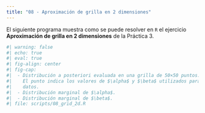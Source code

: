 ```yaml
---
title: "08 - Aproximación de grilla en 2 dimensiones"
---
```


El siguiente programa muestra como se puede resolver en `R` el ejercicio
**Aproximación de grilla en 2 dimensiones** de la Práctica 3.

```r
#| warning: false
#| echo: true
#| eval: true 
#| fig-align: center
#| fig-cap:
#|  - Distribución a posteriori evaluada en una grilla de 50×50 puntos.<br>
#|    El punto indica los valores de $\alpha$ y $\beta$ utilizados para generar los 
#|    datos.
#|  - Distribución marginal de $\alpha$.
#|  - Distribución marginal de $\beta$.
#| file: scripts/08_grid_2d.R
```